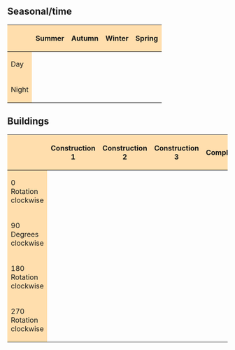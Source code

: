 == Seasonal/time ==
{| border=2
!style="background:#ffdead;" |
!style="background:#ffdead;" |Summer
!style="background:#ffdead;" |Autumn
!style="background:#ffdead;" |Winter
!style="background:#ffdead;" |Spring
|-
!style="background:#ffdead;" |Day
|
|
|
|
|-
!style="background:#ffdead;" |Night
|
|
|
|
|}

== Buildings ==
{| border=2
!style="background:#ffdead;" |
!style="background:#ffdead;" |Construction 1
!style="background:#ffdead;" |Construction 2
!style="background:#ffdead;" |Construction 3
!style="background:#ffdead;" |Complete
!style="background:#ffdead;" |Old/dilapidated
|-
!style="background:#ffdead;" |0 Rotation clockwise
|
|
|
|
|
|-
!style="background:#ffdead;" |90 Degrees clockwise
|
|
|
|
|
|-
!style="background:#ffdead;" |180 Rotation clockwise

|
|
|
|
|
|-
!style="background:#ffdead;" |270 Rotation clockwise
|
|
|
|
|
|}